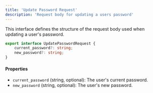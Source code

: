 ```yaml
---
title: 'Update Password Request'
description: 'Request body for updating a users password'
---
```


This interface defines the structure of the request body used when updating a user's password.

```typescript
export interface UpdatePasswordRequest {
    current_password?: string;
    new_password?: string;
}
```

#### Properties

- `current_password` (string, optional): The user's current password.
- `new_password` (string, optional): The user's new password.
